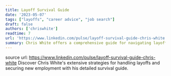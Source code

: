 ```yaml
---
title: Layoff Survival Guide
date: '2023-05-07'
tags: ["layoffs", "career advice", "job search"]
draft: false
authors: ['chriswhite']
readtime: 7
url: 'https://www.linkedin.com/pulse/layoff-survival-guide-chris-white'
summary: Chris White offers a comprehensive guide for navigating layoffs, particularly in the IT industry. He provides detailed steps on preparing for layoffs, handling the layoff itself, and securing new employment. His advice encompasses networking, financial preparation, resume customization, and interview strategies, aiming to boost the chances of landing a new job.
---
```


source url: https://www.linkedin.com/pulse/layoff-survival-guide-chris-white
Discover Chris White's extensive strategies for handling layoffs and securing new employment with his detailed survival guide.
